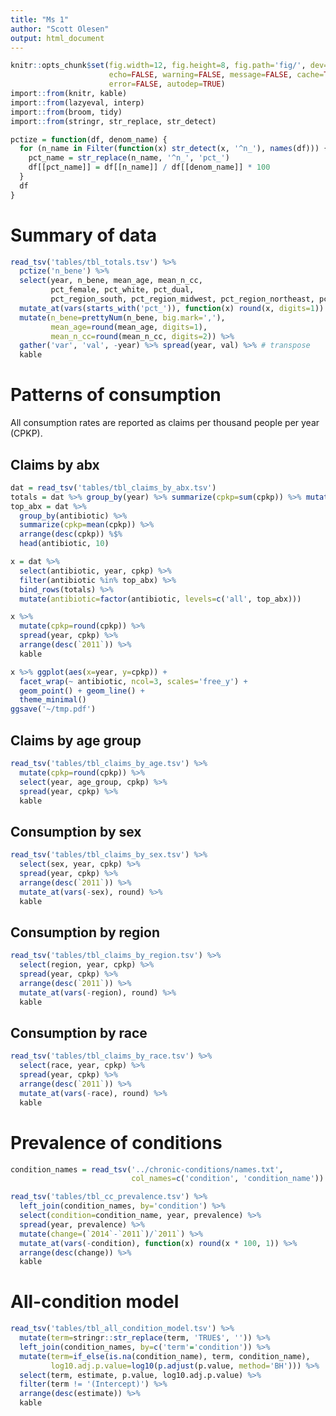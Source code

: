 ```yaml
---
title: "Ms 1"
author: "Scott Olesen"
output: html_document
---
```


```r
knitr::opts_chunk$set(fig.width=12, fig.height=8, fig.path='fig/', dev=c('pdf', 'png'),
                      echo=FALSE, warning=FALSE, message=FALSE, cache=TRUE,
                      error=FALSE, autodep=TRUE)
import::from(knitr, kable)
import::from(lazyeval, interp)
import::from(broom, tidy)
import::from(stringr, str_replace, str_detect)

pctize = function(df, denom_name) {
  for (n_name in Filter(function(x) str_detect(x, '^n_'), names(df))) {
    pct_name = str_replace(n_name, '^n_', 'pct_')
    df[[pct_name]] = df[[n_name]] / df[[denom_name]] * 100
  }
  df
}
```

# Summary of data

```r
read_tsv('tables/tbl_totals.tsv') %>%
  pctize('n_bene') %>%
  select(year, n_bene, mean_age, mean_n_cc,
         pct_female, pct_white, pct_dual,
         pct_region_south, pct_region_midwest, pct_region_northeast, pct_region_west) %>%
  mutate_at(vars(starts_with('pct_')), function(x) round(x, digits=1)) %>%
  mutate(n_bene=prettyNum(n_bene, big.mark=','),
         mean_age=round(mean_age, digits=1),
         mean_n_cc=round(mean_n_cc, digits=2)) %>%
  gather('var', 'val', -year) %>% spread(year, val) %>% # transpose
  kable
```

# Patterns of consumption

All consumption rates are reported as claims per thousand people per year (CPKP).

## Claims by abx

```r
dat = read_tsv('tables/tbl_claims_by_abx.tsv')
totals = dat %>% group_by(year) %>% summarize(cpkp=sum(cpkp)) %>% mutate(antibiotic='all')
top_abx = dat %>%
  group_by(antibiotic) %>%
  summarize(cpkp=mean(cpkp)) %>%
  arrange(desc(cpkp)) %$%
  head(antibiotic, 10)

x = dat %>%
  select(antibiotic, year, cpkp) %>%
  filter(antibiotic %in% top_abx) %>%
  bind_rows(totals) %>%
  mutate(antibiotic=factor(antibiotic, levels=c('all', top_abx)))

x %>%
  mutate(cpkp=round(cpkp)) %>%
  spread(year, cpkp) %>%
  arrange(desc(`2011`)) %>%
  kable
```

```r
x %>% ggplot(aes(x=year, y=cpkp)) +
  facet_wrap(~ antibiotic, ncol=3, scales='free_y') +
  geom_point() + geom_line() +
  theme_minimal()
ggsave('~/tmp.pdf')
```

## Claims by age group

```r
read_tsv('tables/tbl_claims_by_age.tsv') %>%
  mutate(cpkp=round(cpkp)) %>%
  select(year, age_group, cpkp) %>%
  spread(year, cpkp) %>%
  kable
```

## Consumption by sex

```r
read_tsv('tables/tbl_claims_by_sex.tsv') %>%
  select(sex, year, cpkp) %>%
  spread(year, cpkp) %>%
  arrange(desc(`2011`)) %>% 
  mutate_at(vars(-sex), round) %>%
  kable
```

## Consumption by region

```r
read_tsv('tables/tbl_claims_by_region.tsv') %>%
  select(region, year, cpkp) %>%
  spread(year, cpkp) %>%
  arrange(desc(`2011`)) %>% 
  mutate_at(vars(-region), round) %>%
  kable
```

## Consumption by race

```r
read_tsv('tables/tbl_claims_by_race.tsv') %>%
  select(race, year, cpkp) %>%
  spread(year, cpkp) %>%
  arrange(desc(`2011`)) %>% 
  mutate_at(vars(-race), round) %>%
  kable
```

# Prevalence of conditions

```r
condition_names = read_tsv('../chronic-conditions/names.txt',
                           col_names=c('condition', 'condition_name'))

read_tsv('tables/tbl_cc_prevalence.tsv') %>%
  left_join(condition_names, by='condition') %>%
  select(condition=condition_name, year, prevalence) %>%
  spread(year, prevalence) %>%
  mutate(change=(`2014`-`2011`)/`2011`) %>%
  mutate_at(vars(-condition), function(x) round(x * 100, 1)) %>%
  arrange(desc(change)) %>%
  kable
```

# All-condition model

```r
read_tsv('tables/tbl_all_condition_model.tsv') %>%
  mutate(term=stringr::str_replace(term, 'TRUE$', '')) %>%
  left_join(condition_names, by=c('term'='condition')) %>%
  mutate(term=if_else(is.na(condition_name), term, condition_name),
         log10.adj.p.value=log10(p.adjust(p.value, method='BH'))) %>%
  select(term, estimate, p.value, log10.adj.p.value) %>%
  filter(term != '(Intercept)') %>%
  arrange(desc(estimate)) %>%
  kable
```
